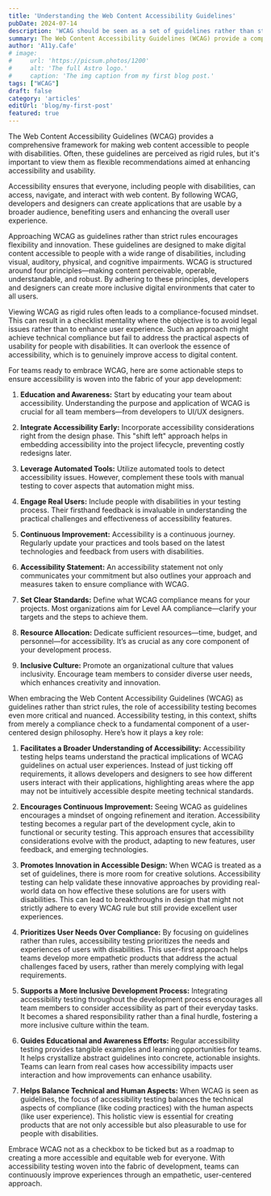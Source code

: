 ```yaml
---
title: 'Understanding the Web Content Accessibility Guidelines'
pubDate: 2024-07-14
description: 'WCAG should be seen as a set of guidelines rather than strict rules.'
summary: The Web Content Accessibility Guidelines (WCAG) provide a comprehensive framework for making web content accessible to people with disabilities. Often, these guidelines are perceived as rigid rules, but it's important to view them as flexible recommendations aimed at enhancing accessibility and usability.
author: 'A11y.Cafe'
# image:
#     url: 'https://picsum.photos/1200'
#     alt: 'The full Astro logo.'
#     caption: 'The img caption from my first blog post.'
tags: ["WCAG"]
draft: false
category: 'articles'
editUrl: 'blog/my-first-post'
featured: true
---
```


The Web Content Accessibility Guidelines (WCAG) provides a comprehensive framework for making web content accessible to people with disabilities. Often, these guidelines are perceived as rigid rules, but it's important to view them as flexible recommendations aimed at enhancing accessibility and usability.



Accessibility ensures that everyone, including people with disabilities, can access, navigate, and interact with web content. By following WCAG, developers and designers can create applications that are usable by a broader audience, benefiting users and enhancing the overall user experience.



Approaching WCAG as guidelines rather than strict rules encourages flexibility and innovation. These guidelines are designed to make digital content accessible to people with a wide range of disabilities, including visual, auditory, physical, and cognitive impairments. WCAG is structured around four principles—making content perceivable, operable, understandable, and robust. By adhering to these principles, developers and designers can create more inclusive digital environments that cater to all users.


Viewing WCAG as rigid rules often leads to a compliance-focused mindset. This can result in a checklist mentality where the objective is to avoid legal issues rather than to enhance user experience. Such an approach might achieve technical compliance but fail to address the practical aspects of usability for people with disabilities. It can overlook the essence of accessibility, which is to genuinely improve access to digital content.



For teams ready to embrace WCAG, here are some actionable steps to ensure accessibility is woven into the fabric of your app development:

1. **Education and Awareness:**
   Start by educating your team about accessibility. Understanding the purpose and application of WCAG is crucial for all team members—from developers to UI/UX designers.

2. **Integrate Accessibility Early:**
   Incorporate accessibility considerations right from the design phase. This "shift left" approach helps in embedding accessibility into the project lifecycle, preventing costly redesigns later.

3. **Leverage Automated Tools:**
   Utilize automated tools to detect accessibility issues. However, complement these tools with manual testing to cover aspects that automation might miss.

4. **Engage Real Users:**
   Include people with disabilities in your testing process. Their firsthand feedback is invaluable in understanding the practical challenges and effectiveness of accessibility features.

5. **Continuous Improvement:**
   Accessibility is a continuous journey. Regularly update your practices and tools based on the latest technologies and feedback from users with disabilities.

6. **Accessibility Statement:**
   An accessibility statement not only communicates your commitment but also outlines your approach and measures taken to ensure compliance with WCAG.

7. **Set Clear Standards:**
   Define what WCAG compliance means for your projects. Most organizations aim for Level AA compliance—clarify your targets and the steps to achieve them.

8. **Resource Allocation:**
   Dedicate sufficient resources—time, budget, and personnel—for accessibility. It’s as crucial as any core component of your development process.

9. **Inclusive Culture:**
   Promote an organizational culture that values inclusivity. Encourage team members to consider diverse user needs, which enhances creativity and innovation.


When embracing the Web Content Accessibility Guidelines (WCAG) as guidelines rather than strict rules, the role of accessibility testing becomes even more critical and nuanced. Accessibility testing, in this context, shifts from merely a compliance check to a fundamental component of a user-centered design philosophy. Here’s how it plays a key role:

1. **Facilitates a Broader Understanding of Accessibility:**
   Accessibility testing helps teams understand the practical implications of WCAG guidelines on actual user experiences. Instead of just ticking off requirements, it allows developers and designers to see how different users interact with their applications, highlighting areas where the app may not be intuitively accessible despite meeting technical standards.

2. **Encourages Continuous Improvement:**
   Seeing WCAG as guidelines encourages a mindset of ongoing refinement and iteration. Accessibility testing becomes a regular part of the development cycle, akin to functional or security testing. This approach ensures that accessibility considerations evolve with the product, adapting to new features, user feedback, and emerging technologies.

3. **Promotes Innovation in Accessible Design:**
   When WCAG is treated as a set of guidelines, there is more room for creative solutions. Accessibility testing can help validate these innovative approaches by providing real-world data on how effective these solutions are for users with disabilities. This can lead to breakthroughs in design that might not strictly adhere to every WCAG rule but still provide excellent user experiences.

4. **Prioritizes User Needs Over Compliance:**
   By focusing on guidelines rather than rules, accessibility testing prioritizes the needs and experiences of users with disabilities. This user-first approach helps teams develop more empathetic products that address the actual challenges faced by users, rather than merely complying with legal requirements.

5. **Supports a More Inclusive Development Process:**
   Integrating accessibility testing throughout the development process encourages all team members to consider accessibility as part of their everyday tasks. It becomes a shared responsibility rather than a final hurdle, fostering a more inclusive culture within the team.

6. **Guides Educational and Awareness Efforts:**
   Regular accessibility testing provides tangible examples and learning opportunities for teams. It helps crystallize abstract guidelines into concrete, actionable insights. Teams can learn from real cases how accessibility impacts user interaction and how improvements can enhance usability.

7. **Helps Balance Technical and Human Aspects:**
   When WCAG is seen as guidelines, the focus of accessibility testing balances the technical aspects of compliance (like coding practices) with the human aspects (like user experience). This holistic view is essential for creating products that are not only accessible but also pleasurable to use for people with disabilities.

Embrace WCAG not as a checkbox to be ticked but as a roadmap to creating a more accessible and equitable web for everyone. With accessibility testing woven into the fabric of development, teams can continuously improve experiences through an empathetic, user-centered approach.
